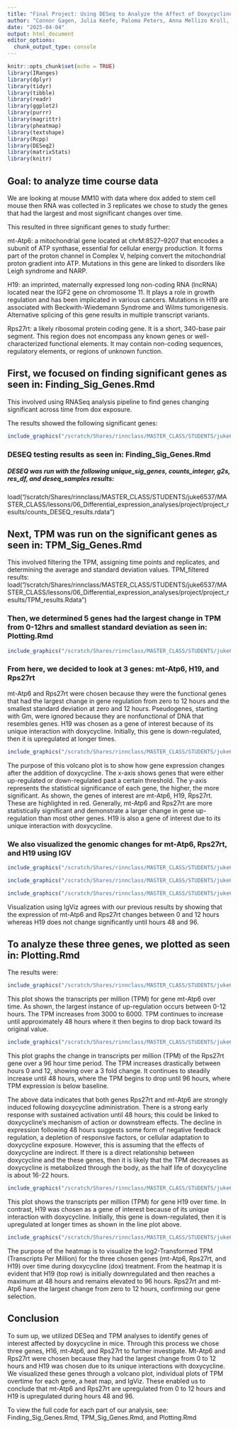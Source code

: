 ```yaml
---
title: "Final Project: Using DESeq to Analyze the Affect of Doxycycline on the Mouse Genes mt-Atp6, H19, and Rps27rt Over Time"
author: "Connor Gagen, Julia Keefe, Paloma Peters, Anna Mellizo Kroll, Anna Broerman"
date: "2025-04-04"
output: html_document
editor_options: 
  chunk_output_type: console
---
```

```r
knitr::opts_chunk$set(echo = TRUE)
library(IRanges)
library(dplyr)
library(tidyr)
library(tibble)
library(readr)
library(ggplot2)
library(purrr)
library(magrittr)
library(pheatmap)
library(textshape)
library(Rcpp)
library(DESeq2)
library(matrixStats)
library(knitr)
```

## Goal: to analyze time course data
We are looking at mouse MM10 with data where dox added to stem cell mouse then RNA was collected in 3 replicates we chose to study the genes that had the largest and most significant changes over time.

This resulted in three significant genes to study further:

mt-Atp6: a mitochondrial gene located at chrM:8527–9207 that encodes a subunit of ATP synthase, essential for cellular energy production. It forms part of the proton channel in Complex V, helping convert the mitochondrial proton gradient into ATP. Mutations in this gene are linked to disorders like Leigh syndrome and NARP.

H19: an imprinted, maternally expressed long non-coding RNA (lncRNA) located near the IGF2 gene on chromosome 11. It plays a role in growth regulation and has been implicated in various cancers. Mutations in H19 are associated with Beckwith-Wiedemann Syndrome and Wilms tumorigenesis. Alternative splicing of this gene results in multiple transcript variants.

Rps27rt: a likely ribosomal protein coding gene. It is a short, 340-base pair segment. This region does not encompass any known genes or well-characterized functional elements. It may contain non-coding sequences, regulatory elements, or regions of unknown function.

## First, we focused on finding significant genes as seen in: Finding_Sig_Genes.Rmd
This involved using RNASeq analysis pipeline to find genes changing significant across time from dox exposure.

The results showed the following significant genes:

```r
include_graphics("/scratch/Shares/rinnclass/MASTER_CLASS/STUDENTS/juke6537/MASTER_CLASS/lessons/06_Differential_expression_analyses/project/Figures/genes.png")

```

### DESEQ testing results as seen in: Finding_Sig_Genes.Rmd
##### DESEQ was run with the following unique_sig_genes, counts_integer, g2s, res_df, and deseq_samples results:
load(“/scratch/Shares/rinnclass/MASTER_CLASS/STUDENTS/juke6537/MASTER_CLASS/lessons/06_Differential_expression_analyses/project/project_results/counts_DESEQ_results.rdata”)

## Next, TPM was run on the significant genes as seen in: TPM_Sig_Genes.Rmd
This involved filtering the TPM, assigning time points and replicates, and determining the average and standard deviation values.
TPM_filtered results:
load(“/scratch/Shares/rinnclass/MASTER_CLASS/STUDENTS/juke6537/MASTER_CLASS/lessons/06_Differential_expression_analyses/project/project_results/TPM_results.Rdata”)

### Then, we determined 5 genes had the largest change in TPM from 0-12hrs and smallest standard deviation as seen in: Plotting.Rmd

```r
include_graphics("/scratch/Shares/rinnclass/MASTER_CLASS/STUDENTS/juke6537/MASTER_CLASS/lessons/06_Differential_expression_analyses/project/Figures/top_5_genes.png")

```

### From here, we decided to look at 3 genes: mt-Atp6, H19, and Rps27rt

mt-Atp6 and Rps27rt were chosen because they were the functional genes that had the largest change in gene regulation from zero to 12 hours and the smallest standard deviation at zero and 12 hours. Pseudogenes, starting with Gm, were ignored because they are nonfunctional of DNA that resembles genes. H19 was chosen as a gene of interest because of its unique interaction with doxycycline. Initially, this gene is down-regulated, then it is upregulated at longer times.

```r
include_graphics("/scratch/Shares/rinnclass/MASTER_CLASS/STUDENTS/juke6537/MASTER_CLASS/lessons/06_Differential_expression_analyses/project/Figures/Volcano.png")

```
The purpose of this volcano plot is to show how gene expression changes after the addition of doxycycline. The x-axis shows genes that were either up-regulated or down-regulated past a certain threshold. The y-axis represents the statistical significance of each gene, the higher, the more significant. As shown, the genes of interest are mt-Atp6, H19, Rps27rt. These are highlighted in red. Generally, mt-Atp6 and Rps27rt are more statistically significant and demonstrate a larger change in gene up-regulation than most other genes. H19 is also a gene of interest due to its unique interaction with doxycycline.

### We also visualized the genomic changes for mt-Atp6, Rps27rt, and H19 using IGV
```r
include_graphics("/scratch/Shares/rinnclass/MASTER_CLASS/STUDENTS/juke6537/MASTER_CLASS/lessons/06_Differential_expression_analyses/project/Figures/Atp6.png")

```

```r
include_graphics("/scratch/Shares/rinnclass/MASTER_CLASS/STUDENTS/juke6537/MASTER_CLASS/lessons/06_Differential_expression_analyses/project/Figures/Rps27rt.png")

```

```r
include_graphics("/scratch/Shares/rinnclass/MASTER_CLASS/STUDENTS/juke6537/MASTER_CLASS/lessons/06_Differential_expression_analyses/project/Figures/H19.png")

```
Visualization using IgViz agrees with our previous results by showing that the expression of mt-Atp6 and Rps27rt changes between 0 and 12 hours whereas H19 does not change significantly until hours 48 and 96.

## To analyze these three genes, we plotted as seen in: Plotting.Rmd

The results were:

```r
include_graphics("/scratch/Shares/rinnclass/MASTER_CLASS/STUDENTS/juke6537/MASTER_CLASS/lessons/06_Differential_expression_analyses/project/Figures/mt-Atp6_TPM.png")

```
This plot shows the transcripts per million (TPM) for gene mt-Atp6 over time. As shown, the largest instance of up-regulation occurs between 0-12 hours. The TPM increases from 3000 to 6000. TPM continues to increase until approximately 48 hours where it then begins to drop back toward its original value.

```r
include_graphics("/scratch/Shares/rinnclass/MASTER_CLASS/STUDENTS/juke6537/MASTER_CLASS/lessons/06_Differential_expression_analyses/project/Figures/RPs27rt_TPM.png")

```
This plot graphs the change in transcripts per million (TPM) of the Rps27rt gene over a 96 hour time period. The TPM increases drastically between hours 0 and 12, showing over a 3 fold change. It continues to steadily increase until 48 hours, where the TPM begins to drop until 96 hours, where TPM expression is below baseline.

The  above data indicates that both genes Rps27rt and mt-Atp6 are strongly induced following doxycycline administration. There is a strong early response with sustained activation until 48 hours; this could be linked to doxycycline's mechanism of action or downstream effects. The decline in expression following 48 hours suggests some form of negative feedback regulation, a depletion of responsive factors, or cellular adaptation to doxycycline exposure. However, this is assuming that the effects of doxycycline are indirect. If there is a direct relationship between doxycycline and the these genes, then it is likely that the TPM decreases as doxycycline is metabolized through the body, as the half life of doxycycline is about 16-22 hours.

```r
include_graphics("/scratch/Shares/rinnclass/MASTER_CLASS/STUDENTS/juke6537/MASTER_CLASS/lessons/06_Differential_expression_analyses/project/Figures/H19_TPM.png")

```
This plot shows the transcripts per million (TPM) for gene H19 over time. In contrast, H19 was chosen as a gene of interest because of its unique interaction with doxycycline. Initially, this gene is down-regulated, then it is upregulated at longer times as shown in the line plot above. 

```r
include_graphics("/scratch/Shares/rinnclass/MASTER_CLASS/STUDENTS/juke6537/MASTER_CLASS/lessons/06_Differential_expression_analyses/project/Figures/heatmap.png")

```
The purpose of the heatmap is to visualize the log2-Transformed TPM (Transcripts Per Million) for the three chosen genes (mt-Atp6, Rps27rt, and H19) over time during doxycycline (dox) treatment. From the heatmap it is evident that H19 (top row) is initially downregulated and then reaches a maximum at 48 hours and remains elevated to 96 hours. Rps27rt and mt-Atp6 have the largest change from zero to 12 hours, confirming our gene selection.

## Conclusion
To sum up, we utilized DESeq and TPM analyses to identify genes of interest affected by doxycycline in mice. Through this process we chose three genes, H16, mt-Atp6, and Rps27rt to further investigate. Mt-Atp6 and Rps27rt were chosen because they had the largest change from 0 to 12 hours and H19 was chosen due to its unique interactions with doxycycline. We visualized these genes through a volcano plot, individual plots of TPM overtime for each gene, a heat map, and IgViz. These enabled us to conclude that mt-Atp6 and Rps27rt are upregulated from 0 to 12 hours and H19 is upregulated during hours 48 and 96. 

To view the full code for each part of our analysis, see: Finding_Sig_Genes.Rmd, TPM_Sig_Genes.Rmd, and Plotting.Rmd